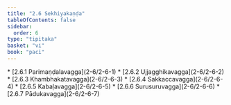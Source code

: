 ```yaml
---
title: "2.6 Sekhiyakaṇḍa"
tableOfContents: false
sidebar:
  order: 6
type: "tipitaka"
basket: "vi"
book: "paci"
---
```



<DynamicBreadcrumb />



<TableOfContents book="paci" section="2.6">
* [2.6.1 Parimaṇḍalavagga](2-6/2-6-1)
* [2.6.2 Ujjagghikavagga](2-6/2-6-2)
* [2.6.3 Khambhakatavagga](2-6/2-6-3)
* [2.6.4 Sakkaccavagga](2-6/2-6-4)
* [2.6.5 Kabaḷavagga](2-6/2-6-5)
* [2.6.6 Surusuruvagga](2-6/2-6-6)
* [2.6.7 Pādukavagga](2-6/2-6-7)
</TableOfContents>